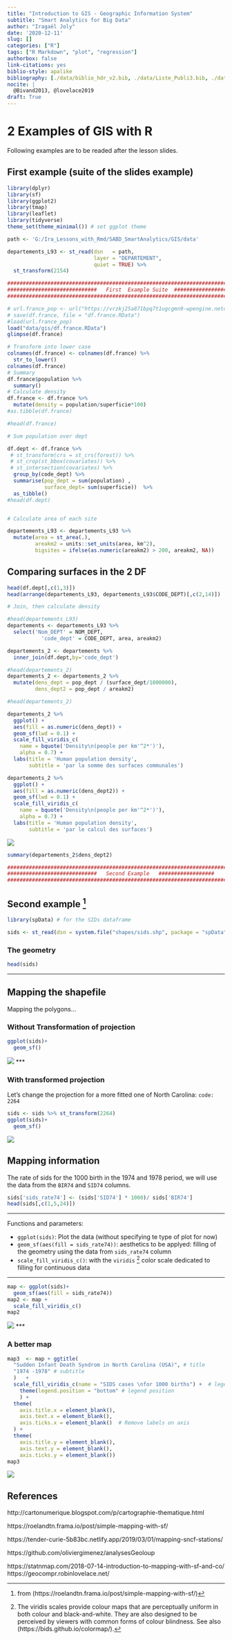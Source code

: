 ```yaml
---
title: "Introduction to GIS - Geographic Information System"
subtitle: "Smart Analytics for Big Data"
author: "Iragaël Joly"
date: '2020-12-11'
slug: []
categories: ["R"]
tags: ["R Markdown", "plot", "regression"]
authorbox: false
link-citations: yes
biblio-style: apalike
bibliography: [./data/biblio_hdr_v2.bib, ./data/Liste_Publi3.bib, ./data/biblio_SABD.bib]
nocite: |
  @Bivand2013, @lovelace2019
draft: True  
---
```


# 2 Examples of GIS with R

Following examples are to be readed after the lesson slides.

## First example (suite of the slides example)



```r
library(dplyr)
library(sf)
library(ggplot2)
library(tmap)
library(leaflet)
library(tidyverse)
theme_set(theme_minimal()) # set ggplot theme 
```



```r
path <- 'G:/Ira_Lessons_with_Rmd/SABD_SmartAnalytics/GIS/data'

departements_L93 <- st_read(dsn   = path, 
                            layer = "DEPARTEMENT",
                            quiet = TRUE) %>% 
  st_transform(2154)

```


```r
############################################################################
#############################   First  Example Suite  ##################
############################################################################
```

```r
# url.france_pop <- url("https://vrzkj25a871bpq7t1ugcgmn9-wpengine.netdna-ssl.com/wp-content/datasets/france_population_data_2016.RData")
# save(df.france, file = "df.france.RData")
#load(url.france_pop)
load("data/gis/df.france.RData")
glimpse(df.france)

# Transform into lower case
colnames(df.france) <- colnames(df.france) %>% 
  str_to_lower()
colnames(df.france)
# Summary
df.france$population %>% 
  summary()
# Calculate density
df.france <- df.france %>% 
  mutate(density = population/superficie*100)
#as.tibble(df.france)

#head(df.france)
```


```r
# Sum population over dept

df.dept <- df.france %>% 
 # st_transform(crs = st_crs(forest)) %>%
 # st_crop(st_bbox(covariates)) %>%
 # st_intersection(covariates) %>%
  group_by(code_dept) %>%
  summarise(pop_dept = sum(population) ,
            surface_dept= sum(superficie))  %>%
  as_tibble()
#head(df.dept)


# Calculate area of each site

departements_L93 <- departements_L93 %>% 
  mutate(area = st_area(.),
         areakm2 = units::set_units(area, km^2),
         bigsites = ifelse(as.numeric(areakm2) > 200, areakm2, NA))
```


## Comparing surfaces in the 2 DF

```r
head(df.dept[,c(1,3)])
head(arrange(departements_L93, departements_L93$CODE_DEPT)[,c(2,14)])
```

```r
# Join, then calculate density

#head(departements_L93)
departements <- departements_L93 %>%
  select('Nom_DEPT' = NOM_DEPT,
           'code_dept' = CODE_DEPT, area, areakm2) 

departements_2 <- departements %>% 
  inner_join(df.dept,by='code_dept')

#head(departements_2)
departements_2 <- departements_2 %>% 
  mutate(dens_dept = pop_dept / (surface_dept/1000000),
         dens_dept2 = pop_dept / areakm2)

#head(departements_2)


```


```r
departements_2 %>%
  ggplot() +
  aes(fill = as.numeric(dens_dept)) +
  geom_sf(lwd = 0.1) +
  scale_fill_viridis_c(
    name = bquote('Density\n(people per km'^2*')'),
    alpha = 0.7) + 
  labs(title = 'Human population density',
       subtitle = 'par la somme des surfaces communales')
```

<!-- ![](Fig/Densite1.png)  -->

```r
departements_2 %>%
  ggplot() +
  aes(fill = as.numeric(dens_dept2)) +
  geom_sf(lwd = 0.1) +
  scale_fill_viridis_c(
    name = bquote('Density\n(people per km'^2*')'),
    alpha = 0.7) + 
  labs(title = 'Human population density',
       subtitle = 'par le calcul des surfaces')
```


![](data/Fig/Densite2.png)


```r
summary(departements_2$dens_dept2)
```


```r
############################################################################
#############################   Second Example   ##################
############################################################################
```



## Second example [^3]

[^3]: from (https://roelandtn.frama.io/post/simple-mapping-with-sf/)


```r
library(spData) # for the SIDs dataframe

sids <- st_read(dsn = system.file("shapes/sids.shp", package = "spData"), crs = 4326 )
```


### The geometry

```r
head(sids)
```
***

## Mapping the shapefile

Mapping the polygons...

### Without Transformation of projection

```r
ggplot(sids)+
  geom_sf()
```

![](data/Fig/NorthCal.png)
***

### With transformed projection

Let’s change the projection for a more fitted one of North Carolina: `code: 2264`


```r
sids <- sids %>% st_transform(2264)
ggplot(sids)+
  geom_sf() 
```

![](data/Fig/NorthCal2.png)


## Mapping information

The rate of sids for the 1000 birth in the 1974 and 1978 period, we will use the data from the `BIR74` and `SID74` columns.

```r
sids['sids_rate74'] <- (sids['SID74'] * 1000)/ sids['BIR74']
head(sids[,c(1,5,24)])
```

***

Functions and parameters:

- `ggplot(sids)`: Plot the data (without specifying te type of plot for now) 
- `geom_sf(aes(fill = sids_rate74)) `: aesthetics to be applyed: filling of the geometry using the data from `sids_rate74` column
- `scale_fill_viridis_c()`: with the `viridis` [^5] color scale dedicated to filling for continuous data

[^5]: The viridis scales provide colour maps that are perceptually uniform in both colour and black-and-white. They are also designed to be perceived by viewers with common forms of colour blindness. See also (https://bids.github.io/colormap/).

***

```r
map <- ggplot(sids)+
  geom_sf(aes(fill = sids_rate74))
map2 <- map +
  scale_fill_viridis_c()
map2
```

![](data/Fig/NorthCal3.png)
***

### A better map

```r
map3  <- map + ggtitle(
  "Sudden Infant Death Syndrom in North Carolina (USA)", # title
  "1974 -1978" # subtitle
  )   + 
  scale_fill_viridis_c(name = "SIDS cases \nfor 1000 births") +  # legend title
    theme(legend.position = "bottom" # legend position
    ) +
  theme(
    axis.title.x = element_blank(),
    axis.text.x = element_blank(), 
    axis.ticks.x = element_blank()  # Remove labels on axis
  ) +
  theme(
    axis.title.y = element_blank(),
    axis.text.y = element_blank(), 
    axis.ticks.y = element_blank())
map3
```

![](data/Fig/NorthCal4.png)  
  
  

## References 

http://cartonumerique.blogspot.com/p/cartographie-thematique.html

https://roelandtn.frama.io/post/simple-mapping-with-sf/

https://tender-curie-5b83bc.netlify.app/2019/03/01/mapping-sncf-stations/

https://github.com/oliviergimenez/analysesGeoloup

https://statnmap.com/2018-07-14-introduction-to-mapping-with-sf-and-co/
https://geocompr.robinlovelace.net/
